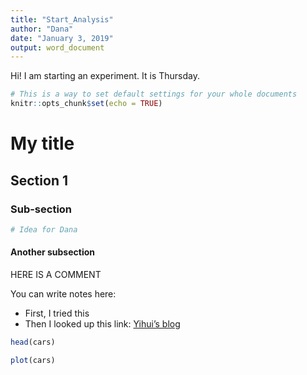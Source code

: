 ```yaml
---
title: "Start_Analysis"
author: "Dana"
date: "January 3, 2019"
output: word_document
---
```


Hi! I am starting an experiment. It is Thursday.

```r
# This is a way to set default settings for your whole documents
knitr::opts_chunk$set(echo = TRUE)
```

# My title

## Section 1

### Sub-section

```r
# Idea for Dana
```


#### Another subsection

HERE IS A COMMENT

You can write notes here:

- First, I tried this
- Then I looked up this link: [Yihui's blog](https://yihui.name/en/)




```r
head(cars)

```

```r
plot(cars)
```
